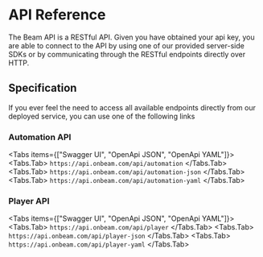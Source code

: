 
# API Reference

The Beam API is a RESTful API. Given you have obtained your api key, you are able to connect to the API by using one of our provided server-side SDKs or by communicating through the RESTful endpoints directly over HTTP.

## Specification

If you ever feel the need to access all available endpoints directly from our deployed service, you can use one of the following links

### Automation API

<Tabs items={["Swagger UI", "OpenApi JSON", "OpenApi YAML"]}>
    <Tabs.Tab>
        ```
        https://api.onbeam.com/api/automation
        ```
    </Tabs.Tab>
    <Tabs.Tab>
        ```
        https://api.onbeam.com/api/automation-json
        ```
    </Tabs.Tab>
    <Tabs.Tab>
        ```
        https://api.onbeam.com/api/automation-yaml
        ```
    </Tabs.Tab>
</Tabs>


### Player API

<Tabs items={["Swagger UI", "OpenApi JSON", "OpenApi YAML"]}>
    <Tabs.Tab>
        ```
        https://api.onbeam.com/api/player
        ```
    </Tabs.Tab>
    <Tabs.Tab>
        ```
        https://api.onbeam.com/api/player-json
        ```
    </Tabs.Tab>
    <Tabs.Tab>
        ```
        https://api.onbeam.com/api/player-yaml
        ```
    </Tabs.Tab>
</Tabs>

